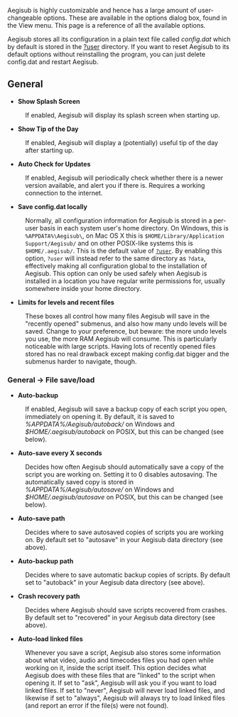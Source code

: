 Aegisub is highly customizable and hence has a large amount of user-changeable options. These are available in the options dialog box, found in the View menu. This page is a reference of all the available options.

Aegisub stores all its configuration in a plain text file called ''config.dat''  which by default is stored in the [[Aegisub path specifiers|?user]] directory. If you want to reset Aegisub to its default options without reinstalling the program, you can just delete config.dat and restart Aegisub.

==General==
{{Todo|screenshot}}
* '''Show Splash Screen'''
: If enabled, Aegisub will display its splash screen when starting up.
* '''Show Tip of the Day'''
: If enabled, Aegisub will display a (potentially) useful tip of the day after starting up.
* '''Auto Check for Updates'''
: If enabled, Aegisub will periodically check whether there is a newer version available, and alert you if there is. Requires a working connection to the internet.
* '''Save config.dat locally'''
: Normally, all configuration information for Aegisub is stored in a per-user basis in each system user's home directory. On Windows, this is <tt>%APPDATA%\Aegisub\</tt>, on Mac OS X this is <tt>$HOME/Library/Application Support/Aegisub/</tt> and on other POSIX-like systems this is <tt>$HOME/.aegisub/</tt>. This is the default value of <tt>[[Aegisub path specifiers|?user]]</tt>. By enabling this option, <tt>?user</tt> will instead refer to the same directory as <tt>?data</tt>, effectively making all configuration global to the installation of Aegisub. This option can only be used safely when Aegisub is installed in a location you have regular write permissions for, usually somewhere inside your home directory.
* '''Limits for levels and recent files'''
: These boxes all control how many files Aegisub will save in the "recently opened" submenus, and also how many undo levels will be saved. Change to your preference, but beware: the more undo levels you use, the more RAM Aegisub will consume. This is particularly noticeable with large scripts. Having lots of recently opened files stored has no real drawback except making config.dat bigger and the submenus harder to navigate, though.

===General -> File save/load===
{{Todo|screenshot}}
* '''Auto-backup'''
: If enabled, Aegisub will save a backup copy of each script you open, immediately on opening it. By default, it is saved to ''%APPDATA%/Aegisub/autoback/'' on Windows and ''$HOME/.aegisub/autoback'' on POSIX, but this can be changed (see below).
* '''Auto-save every X seconds'''
: Decides how often Aegisub should automatically save a copy of the script you are working on. Setting it to 0 disables autosaving. The automatically saved copy is stored in ''%APPDATA%/Aegisub/autosave/'' on Windows and ''$HOME/.aegisub/autosave'' on POSIX, but this can be changed (see below).
* '''Auto-save path'''
: Decides where to save autosaved copies of scripts you are working on. By default set to "autosave" in your Aegisub data directory (see above).
* '''Auto-backup path'''
: Decides where to save automatic backup copies of scripts. By default set to "autoback" in your Aegisub data directory (see above).
* '''Crash recovery path'''
: Decides where Aegisub should save scripts recovered from crashes. By default set to "recovered" in your Aegisub data directory (see above).
* '''Auto-load linked files'''
: Whenever you save a script, Aegisub also stores some information about what video, audio and timecodes files you had open while working on it, inside the script itself. This option decides what Aegisub does with these files that are "linked" to the script when opening it. If set to "ask", Aegisub will ask you if you want to load linked files. If set to "never", Aegisub will never load linked files, and likewise if set to "always", Aegisub will always try to load linked files (and report an error if the file(s) were not found).